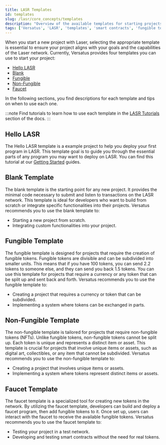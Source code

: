 ```yaml
---
title: LASR Templates
id: templates
slug: /lasr/core_concepts/templates
description: "Overview of the available templates for starting projects on the Versatus LASR network, including descriptions and use cases for each template."
tags: ['Versatus', 'LASR', 'templates', 'smart contracts', 'fungible tokens', 'non-fungible tokens', 'faucet']
---
```


When you start a new project with Laser, selecting the appropriate template is essential to ensure your project aligns with your goals and the capabilities of the Laser network. Currently, Versatus provides four templates you can use to start your project:

- [Hello LASR](#hello-lasr)
- [Blank](#blank-template)
- [Fungible](#fungible-template)
- [Non-Fungible](#non-fungible-template)
- [Faucet](#faucet-template)

In the following sections, you find descriptions for each template and tips on when to use each one.

:::note
Find tutorials to learn how to use each template in the [LASR Tutorials](/lasr/tutorials) section of the docs.
:::

## Hello LASR

The Hello LASR template is a example project to help you deploy your first program in LASR. This template goal is to guide you through the essential parts of any program you may want to deploy on LASR. You can find this tutorial at our [Getting Started](/lasr/getting_started/creating_your_first_program) guides.

## Blank Template

The blank template is the starting point for any new project. It provides the minimal code necessary to submit and listen to transactions on the LASR network. This template is ideal for developers who want to build from scratch or integrate specific functionalities into their projects. Versatus recommends you to use the blank template to:

- Starting a new project from scratch.
- Integrating custom functionalities into your project.

## Fungible Template

The fungible template is designed for projects that require the creation of fungible tokens. Fungible tokens are divisible and can be subdivided into smaller units. This means that if you have 100 tokens, you can send 2.2 tokens to someone else, and they can send you back 1.5 tokens. You can use this template for projects that require a currency or any token that can be split up and sent back and forth. Versatus recommends you to use the fungible template to:

-  Creating a project that requires a currency or token that can be subdivided.
-  Implementing a system where tokens can be exchanged in parts.

## Non-Fungible Template

The non-fungible template is tailored for projects that require non-fungible tokens (NFTs). Unlike fungible tokens, non-fungible tokens cannot be split up. Each token is unique and represents a distinct item or asset. This template is crucial for projects that involve unique items or assets, such as digital art, collectibles, or any item that cannot be subdivided. Versatus recommends you to use the non-fungible template to:

-  Creating a project that involves unique items or assets.
-  Implementing a system where tokens represent distinct items or assets.

## Faucet Template

The faucet template is a specialized tool for creating new tokens in the network. By utilizing the faucet template, developers can build and deploy a faucet program, then add fungible tokens to it. Once set up, users can interact with the faucet to receive the available fungible tokens. Versatus recommends you to use the faucet template to:

-  Testing your project in a test network.
-  Developing and testing smart contracts without the need for real tokens.
